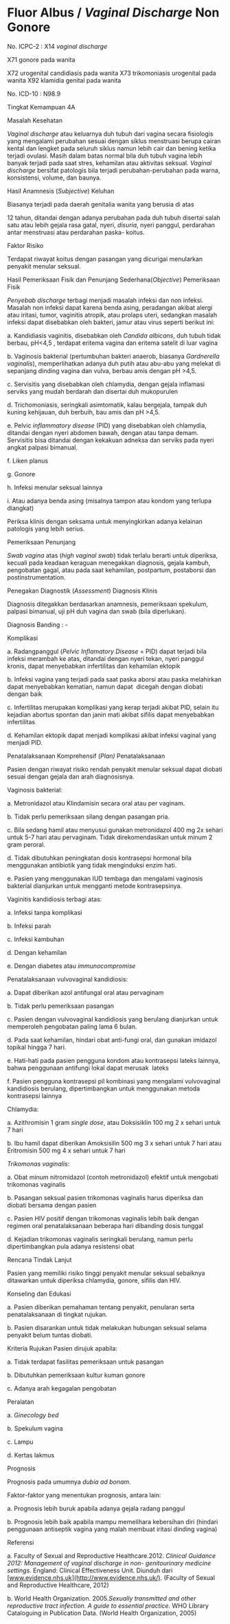 # Fluor Albus / _Vaginal Discharge_ Non Gonore 
No. ICPC-2 : X14 _vaginal discharge_

X71 gonore pada wanita

X72 urogenital candidiasis pada wanita X73 trikomoniasis urogenital pada wanita X92 klamidia genital pada wanita

No. ICD-10 : N98.9

Tingkat Kemampuan 4A

Masalah Kesehatan

_Vaginal discharge_ atau keluarnya duh tubuh dari vagina secara fisiologis yang mengalami perubahan sesuai dengan siklus menstruasi berupa cairan kental dan lengket pada seluruh siklus namun lebih cair dan bening ketika terjadi ovulasi. Masih dalam batas normal bila duh tubuh vagina lebih banyak terjadi pada saat stres, kehamilan atau aktivitas seksual. _Vaginal discharge_ bersifat patologis bila terjadi perubahan-perubahan pada warna, konsistensi, volume, dan baunya.

Hasil Anamnesis (_Subjective_) Keluhan

 

Biasanya terjadi pada daerah genitalia wanita yang berusia di atas

12 tahun, ditandai dengan adanya perubahan pada duh tubuh disertai salah satu atau lebih gejala rasa gatal, nyeri, _disuria_, nyeri panggul, perdarahan antar menstruasi atau perdarahan paska- koitus.

Faktor Risiko

Terdapat riwayat koitus dengan pasangan yang dicurigai menularkan penyakit menular seksual.

Hasil Pemeriksaan Fisik dan Penunjang Sederhana(_Objective_) Pemeriksaan Fisik

_Penyebab discharge_ terbagi menjadi masalah infeksi dan non infeksi. Masalah non infeksi dapat karena benda asing, peradangan akibat alergi atau iritasi, tumor, vaginitis atropik, atau prolaps uteri, sedangkan masalah infeksi dapat disebabkan oleh bakteri, jamur atau virus seperti berikut ini:

a. Kandidiasis vaginitis, disebabkan oleh _Candida albicans_, duh tubuh tidak berbau, pH\<4,5 , terdapat eritema vagina dan eritema satelit di luar vagina

b. Vaginosis bakterial (pertumbuhan bakteri anaerob, biasanya _Gardnerella vaginalis_), memperlihatkan adanya duh putih atau abu-abu yang melekat di sepanjang dinding vagina dan vulva, berbau amis dengan pH >4,5.

c. Servisitis yang disebabkan oleh chlamydia, dengan gejala inflamasi serviks yang mudah berdarah dan disertai duh mukopurulen

d. Trichomoniasis, seringkali asimtomatik, kalau bergejala, tampak duh kuning kehijauan, duh berbuih, bau amis dan pH >4,5.

e. Pelvic _inflammatory disease_ (PID) yang disebabkan oleh chlamydia, ditandai dengan nyeri abdomen bawah, dengan atau tanpa demam. Servisitis bisa ditandai dengan kekakuan adneksa dan serviks pada nyeri angkat palpasi bimanual.

f. Liken planus

g. Gonore

h. Infeksi menular seksual lainnya

 

i. Atau adanya benda asing (misalnya tampon atau kondom yang terlupa diangkat)

Periksa klinis dengan seksama untuk menyingkirkan adanya kelainan patologis yang lebih serius.

Pemeriksaan Penunjang

_Swab vagina_ atas (_high vaginal swab_) tidak terlalu berarti untuk diperiksa, kecuali pada keadaan keraguan menegakkan diagnosis, gejala kambuh, pengobatan gagal, atau pada saat kehamilan, postpartum, postaborsi dan postinstrumentation.

Penegakan Diagnostik (_Assessment_) Diagnosis Klinis

Diagnosis ditegakkan berdasarkan anamnesis, pemeriksaan spekulum, palpasi bimanual, uji pH duh vagina dan swab (bila diperlukan).

Diagnosis Banding : -

Komplikasi

a. Radangpanggul (_Pelvic Inflamatory Disease_ \= PID) dapat terjadi bila infeksi merambah ke atas, ditandai dengan nyeri tekan, nyeri panggul kronis, dapat menyebabkan infertilitas dan kehamilan ektopik

b. Infeksi vagina yang terjadi pada saat paska aborsi atau paska melahirkan dapat menyebabkan kematian, namun dapat  dicegah dengan diobati dengan baik

c. Infertilitas merupakan komplikasi yang kerap terjadi akibat PID, selain itu kejadian abortus spontan dan janin mati akibat sifilis dapat menyebabkan infertilitas

d. Kehamilan ektopik dapat menjadi komplikasi akibat infeksi vaginal yang menjadi PID.

Penatalaksanaan Komprehensif (_Plan)_ Penatalaksanaan

Pasien dengan riwayat risiko rendah penyakit menular seksual dapat diobati sesuai dengan gejala dan arah diagnosisnya.

Vaginosis bakterial:

a. Metronidazol atau Klindamisin secara oral atau per vaginam.

b. Tidak perlu pemeriksaan silang dengan pasangan pria.

 

c. Bila sedang hamil atau menyusui gunakan metronidazol 400 mg 2x sehari untuk 5-7 hari atau pervaginam. Tidak direkomendasikan untuk minum 2 gram peroral.

d. Tidak dibutuhkan peningkatan dosis kontrasepsi hormonal bila menggunakan antibiotik yang tidak menginduksi enzim hati.

e. Pasien yang menggunakan IUD tembaga dan mengalami vaginosis bakterial dianjurkan untuk mengganti metode kontrasepsinya.

Vaginitis kandidiosis terbagi atas:

a. Infeksi tanpa komplikasi

b. Infeksi parah

c. Infeksi kambuhan

d. Dengan kehamilan

e. Dengan diabetes atau _immunocompromise_

Penatalaksanaan vulvovaginal kandidiosis:

a. Dapat diberikan azol antifungal oral atau pervaginam

b. Tidak perlu pemeriksaan pasangan

c. Pasien dengan vulvovaginal kandidiosis yang berulang dianjurkan untuk memperoleh pengobatan paling lama 6 bulan.

d. Pada saat kehamilan, hindari obat anti-fungi oral, dan gunakan imidazol topikal hingga 7 hari.

e. Hati-hati pada pasien pengguna kondom atau kontrasepsi lateks lainnya, bahwa penggunaan antifungi lokal dapat merusak  lateks

f. Pasien pengguna kontrasepsi pil kombinasi yang mengalami vulvovaginal kandidiosis berulang, dipertimbangkan untuk menggunakan metoda kontrasepsi lainnya

Chlamydia:

a. Azithromisin 1 gram _single dose_, atau Doksisiklin 100 mg 2 x sehari untuk 7 hari

b. Ibu hamil dapat diberikan Amoksisilin 500 mg 3 x sehari untuk 7 hari atau Eritromisin 500 mg 4 x sehari untuk 7 hari

_Trikomonas vaginalis_:

a. Obat minum nitromidazol (contoh metronidazol) efektif untuk mengobati trikomonas vaginalis

b. Pasangan seksual pasien trikomonas vaginalis harus diperiksa dan diobati bersama dengan pasien

 

c. Pasien HIV positif dengan trikomonas vaginalis lebih baik dengan regimen oral penatalaksanaan beberapa hari dibanding dosis tunggal

d. Kejadian trikomonas vaginalis seringkali berulang, namun perlu dipertimbangkan pula adanya resistensi obat

Rencana Tindak Lanjut

Pasien yang memiliki risiko tinggi penyakit menular seksual sebaiknya ditawarkan untuk diperiksa chlamydia, gonore, sifilis dan HIV.

Konseling dan Edukasi

a. Pasien diberikan pemahaman tentang penyakit, penularan serta penatalaksanaan di tingkat rujukan.

b. Pasien disarankan untuk tidak melakukan hubungan seksual selama penyakit belum tuntas diobati.

Kriteria Rujukan Pasien dirujuk apabila:

a. Tidak terdapat fasilitas pemeriksaan untuk pasangan

b. Dibutuhkan pemeriksaan kultur kuman gonore

c. Adanya arah kegagalan pengobatan

Peralatan

a. _Ginecology bed_

b. Spekulum vagina

c. Lampu

d. Kertas lakmus

Prognosis

Prognosis pada umumnya _dubia ad bonam_.

Faktor-faktor yang menentukan prognosis, antara lain:

a. Prognosis lebih buruk apabila adanya gejala radang panggul

b. Prognosis lebih baik apabila mampu memelihara kebersihan diri (hindari penggunaan antiseptik vagina yang malah membuat iritasi dinding vagina)

 

Referensi

a. Faculty of Sexual and Reproductive Healthcare.2012. _Clinical Guidance 2012: Management of vaginal discharge in non- genitourinary medicine settings._ England: Clinical Effectiveness Unit. Diunduh dari [www.evidence.nhs.uk](http://www.evidence.nhs.uk/). (Faculty of Sexual and Reproductive Healthcare, 2012)

b. World Health Organization. 2005._Sexually transmitted and other reproductive tract infection. A guide to essential practice._ WHO Library Cataloguing in Publication Data. (World Health Organization, 2005)
